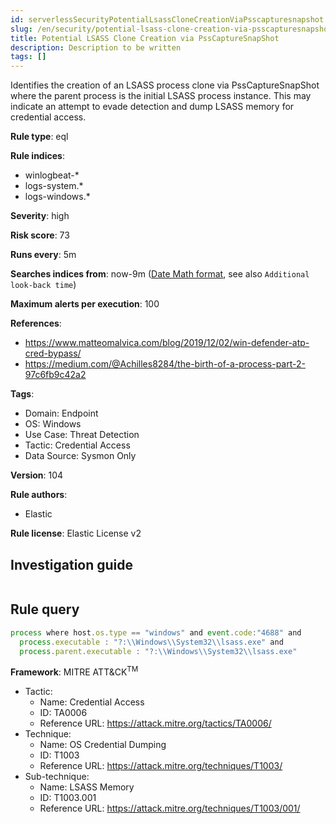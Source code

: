 ```yaml
---
id: serverlessSecurityPotentialLsassCloneCreationViaPsscapturesnapshot
slug: /en/security/potential-lsass-clone-creation-via-psscapturesnapshot
title: Potential LSASS Clone Creation via PssCaptureSnapShot
description: Description to be written
tags: []
---
```


<div id="potential-lsass-clone-creation-via-psscapturesnapshot"></div>

Identifies the creation of an LSASS process clone via PssCaptureSnapShot where the parent process is the initial LSASS process instance. This may indicate an attempt to evade detection and dump LSASS memory for credential access.

**Rule type**: eql

**Rule indices**: 

* winlogbeat-*
* logs-system.*
* logs-windows.*

**Severity**: high

**Risk score**: 73

**Runs every**: 5m

**Searches indices from**: now-9m ([Date Math format](((ref))/common-options.html#date-math), see also <DocLink id="serverlessSecurityRulesUiCreate" section="set-the-rules-schedule">`Additional look-back time`</DocLink>)

**Maximum alerts per execution**: 100

**References**: 

* https://www.matteomalvica.com/blog/2019/12/02/win-defender-atp-cred-bypass/
* https://medium.com/@Achilles8284/the-birth-of-a-process-part-2-97c6fb9c42a2

**Tags**: 

* Domain: Endpoint
* OS: Windows
* Use Case: Threat Detection
* Tactic: Credential Access
* Data Source: Sysmon Only

**Version**: 104

**Rule authors**: 

* Elastic

**Rule license**: Elastic License v2

## Investigation guide

```markdown

```

## Rule query

```js
process where host.os.type == "windows" and event.code:"4688" and
  process.executable : "?:\\Windows\\System32\\lsass.exe" and
  process.parent.executable : "?:\\Windows\\System32\\lsass.exe"

```

**Framework**: MITRE ATT&CK<sup>TM</sup>

* Tactic:
    * Name: Credential Access
    * ID: TA0006
    * Reference URL: https://attack.mitre.org/tactics/TA0006/
* Technique:
    * Name: OS Credential Dumping
    * ID: T1003
    * Reference URL: https://attack.mitre.org/techniques/T1003/
* Sub-technique:
    * Name: LSASS Memory
    * ID: T1003.001
    * Reference URL: https://attack.mitre.org/techniques/T1003/001/

